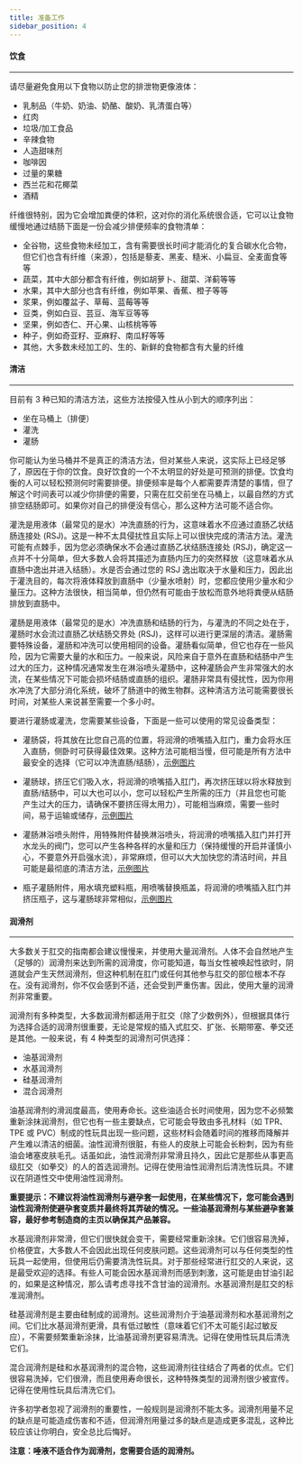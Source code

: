 ```yaml
---
title: 准备工作
sidebar_position: 4
---
```


#### 饮食
***
请尽量避免食用以下食物以防止您的排泄物更像液体：
- 乳制品（牛奶、奶油、奶酪、酸奶、乳清蛋白等）
- 红肉
- 垃圾/加工食品
- 辛辣食物
- 人造甜味剂
- 咖啡因
- 过量的果糖
- 西兰花和花椰菜
- 酒精

纤维很特别，因为它会增加粪便的体积，这对你的消化系统很合适，它可以让食物缓慢地通过结肠下面是一份会减少排便频率的食物清单：
- 全谷物，这些食物未经加工，含有需要很长时间才能消化的复合碳水化合物，但它们也含有纤维（来源），包括是藜麦、黑麦、糙米、小扁豆、全麦面食等等
- 蔬菜，其中大部分都含有纤维，例如胡萝卜、甜菜、洋蓟等等
- 水果，其中大部分也含有纤维，例如苹果、香蕉、橙子等等
- 浆果，例如覆盆子、草莓、蓝莓等等
- 豆类，例如白豆、芸豆、海军豆等等
- 坚果，例如杏仁、开心果、山核桃等等
- 种子，例如奇亚籽、亚麻籽、南瓜籽等等
- 其他，大多数未经加工的、生的、新鲜的食物都含有大量的纤维

#### 清洁
***
目前有 3 种已知的清洁方法，这些方法按侵入性从小到大的顺序列出：

- 坐在马桶上（排便）
- 灌洗
- 灌肠

你可能认为坐马桶并不是真正的清洁方法，但对某些人来说，这实际上已经足够了，原因在于你的饮食。良好饮食的一个不太明显的好处是可预测的排便。饮食均衡的人可以轻松预测何时需要排便。排便频率是每个人都需要弄清楚的事情，但了解这个时间表可以减少你排便的需要，只需在肛交前坐在马桶上，以最自然的方式排空结肠即可。如果你对自己的排便没有信心，那么这种方法可能不适合你。

灌洗是用液体（最常见的是水）冲洗直肠的行为，这意味着水不应通过直肠乙状结肠连接处 (RSJ)。这是一种不太具侵扰性且实际上可以很快完成的清洁方法。灌洗可能有点棘手，因为您必须确保水不会通过直肠乙状结肠连接处 (RSJ)，确定这一点并不十分简单，但大多数人会将其描述为直肠内压力的突然释放（这意味着水从直肠中逸出并进入结肠）。水是否会通过您的 RSJ 逸出取决于水量和压力，因此出于灌洗目的，每次将液体释放到直肠中（少量水喷射）时，您都应使用少量水和少量压力。这种方法很快，相当简单，但仍然有可能由于放松而意外地将粪便从结肠排放到直肠中。

灌肠是用液体（最常见的是水）冲洗直肠和结肠的行为，与灌洗的不同之处在于，灌肠时水会流过直肠乙状结肠交界处 (RSJ)，这样可以进行更深层的清洁。灌肠需要特殊设备，灌肠和冲洗可以使用相同的设备。灌肠看似简单，但它也存在一些风险，因为它需要大量的水和压力。一般来说，风险来自于意外在直肠和结肠中产生过大的压力，这种情况通常发生在淋浴喷头灌肠中，这种灌肠会产生非常强大的水流，在某些情况下可能会损坏结肠或直肠的组织。灌肠非常具有侵扰性，因为你用水冲洗了大部分消化系统，破坏了肠道中的微生物群。这种清洁方法可能需要很长时间，对某些人来说甚至需要一个多小时。

要进行灌肠或灌洗，您需要某些设备，下面是一些可以使用的常见设备类型：

- 灌肠袋，将其放在比您自己高的位置，将润滑的喷嘴插入肛门，重力会将水压入直肠，侧卧时可获得最佳效果。这种方法可能相当慢，但可能是所有方法中最安全的选择（它可以冲洗直肠/结肠），[示例图片]( https://github.com/regdude/anal/blob/main/cleansing_enema_bag.jpg)

- 灌肠球，挤压它们吸入水，将润滑的喷嘴插入肛门，再次挤压球以将水释放到直肠/结肠中，可以大也可以小，您可以轻松产生所需的压力（并且您也可能产生过大的压力，请确保不要挤压得太用力），可能相当麻烦，需要一些时间，易于运输或储存，[示例图片]( https://github.com/regdude/anal/blob/main/cleansing_enema_bulb.jpg)

- 灌肠淋浴喷头附件，用特殊附件替换淋浴喷头，将润滑的喷嘴插入肛门并打开水龙头的阀门，您可以产生各种各样的水量和压力（保持缓慢的开启并谨慎小心，不要意外开启强水流），非常麻烦，但可以大大加快您的清洁时间，并且可能是最彻底的清洁方法，[示例图片]( https://github.com/regdude/anal/blob/main/cleansing_enema_showerhead.jpg)

- 瓶子灌肠附件，用水填充塑料瓶，用喷嘴替换瓶盖，将润滑的喷嘴插入肛门并挤压瓶子，这与灌肠球非常相似，[示例图片]( https://github.com/regdude/anal/blob/main/cleansing_enema_bottle.jpg)

#### 润滑剂
***
大多数关于肛交的指南都会建议慢慢来，并使用大量润滑剂。人体不会自然地产生（足够的）润滑剂来达到所需的润滑度，你可能知道，每当女性被唤起性欲时，阴道就会产生天然润滑剂，但这种机制在肛门或任何其他参与肛交的部位根本不存在。没有润滑剂，你不仅会感到不适，还会受到严重伤害。因此，使用大量的润滑剂非常重要。

润滑剂有多种类型，大多数润滑剂都适用于肛交（除了少数例外），但根据具体行为选择合适的润滑剂很重要，无论是常规的插入式肛交、扩张、长期带塞、拳交还是其他。一般来说，有 4 种类型的润滑剂可供选择：

- 油基润滑剂
- 水基润滑剂
- 硅基润滑剂
- 混合润滑剂

油基润滑剂的滑润度最高，使用寿命长。这些油适合长时间使用，因为您不必频繁重新涂抹润滑剂，但它也有一些主要缺点，它可能会导致由多孔材料（如 TPR、TPE 或 PVC）制成的性玩具出现一些问题，这些材料会随着时间的推移而降解并产生难以清洁的细菌。油性润滑剂很脏，有些人的皮肤上可能会长粉刺，因为有些油会堵塞皮肤毛孔。话虽如此，油性润滑剂非常滑且持久，因此它是那些从事更高级肛交（如拳交）的人的首选润滑剂。记得在使用油性润滑剂后清洗性玩具。不建议在阴道性交中使用油性润滑剂。

**重要提示：不建议将油性润滑剂与避孕套一起使用，在某些情况下，您可能会遇到油性润滑剂使避孕套变质并最终将其弄破的情况。一些油基润滑剂与某些避孕套兼容，最好参考制造商的主页以确保其产品兼容。**

水基润滑剂非常滑，但它们很快就会变干，需要经常重新涂抹。它们很容易洗掉，价格便宜，大多数人不会因此出现任何皮肤问题。这些润滑剂可以与任何类型的性玩具一起使用，但使用后仍需要清洗性玩具。对于那些经常进行肛交的人来说，这是最受欢迎的选择。有些人可能会因水基润滑剂而感到刺激，这可能是由甘油引起的，如果是这种情况，那么请考虑寻找不含甘油的润滑剂。水基润滑剂是肛交的标准润滑剂。

硅基润滑剂是主要由硅制成的润滑剂。这些润滑剂介于油基润滑剂和水基润滑剂之间。它们比水基润滑剂更滑，具有低过敏性（意味着它们不太可能引起过敏反应），不需要频繁重新涂抹，比油基润滑剂更容易清洗。记得在使用性玩具后清洗它们。

混合润滑剂是硅和水基润滑剂的混合物，这些润滑剂往往结合了两者的优点。它们很容易洗掉，它们很滑，而且使用寿命很长，这种特殊类型的润滑剂很少被宣传。记得在使用性玩具后清洗它们。

许多初学者忽视了润滑剂的重要性，一般规则是润滑剂不能太多。润滑剂用量不足的缺点是可能造成伤害和不适，但润滑剂用量过多的缺点是造成更多混乱，这种比较应该让你明白，安全总比后悔好。

**注意：唾液不适合作为润滑剂，您需要合适的润滑剂。**
